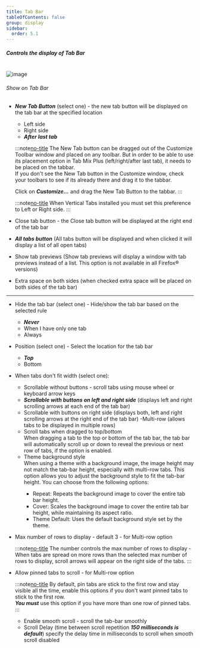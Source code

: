 ```yaml
---
title: Tab Bar
tableOfContents: false
group: display
sidebar:
  order: 5.1
---
```



##### Controls the display of Tab Bar

<br />

<Image class="help-img" src={displayTabbar} alt="image" />

###### Show on Tab Bar

- **_New Tab Button_** (select one) - the new tab button will be displayed on the tab bar at the
  specified location

  - Left side
  - Right side
  - **_After last tab_**

  :::note[no-title]
  The New Tab button can be dragged out of the Customize Toolbar window and placed on any toolbar.
  But in order to be able to use its placement option in Tab Mix Plus (left/right/after last tab),
  it needs to be placed on the tabbar. <br /> If you don't see the New Tab button in the Customize
  window, check your toolbars to see if its already there and drag it to the tabbar.

  Click on **_Customize..._** and drag the New Tab Button to the tabbar.
  :::

  :::note[no-title]
  When Vertical Tabs installed you must set this preference to Left or Right side.
  :::

- Close tab button - the Close tab button will be displayed at the right end of the tab bar
- **_All tabs button_** (All tabs button will be displayed and when clicked it will display a list
  of all open tabs)
- Show tab previews (Show tab previews will display a window with tab previews instead of a list.
  This option is not available in all Firefox&reg; versions)
- Extra space on both sides (when checked extra space will be placed on both sides of the tab bar)

---

- Hide the tab bar (select one) - Hide/show the tab bar based on the selected rule

  - **_Never_**
  - When I have only one tab
  - Always

- Position (select one) - Select the location for the tab bar

  - **_Top_**
  - Bottom

- When tabs don't fit width (select one):

  - Scrollable without buttons - scroll tabs using mouse wheel or keyboard arrow keys
  - **_Scrollable with buttons on left and right side_** (displays left and right scrolling arrows
    at each end of the tab bar)
  - Scrollable with buttons on right side (displays both, left and right scrolling arrows at the
    right end of the tab bar) -Multi-row (allows tabs to be displayed in multiple rows)
  - Scroll tabs when dragged to top/bottom <Badge text="New in version 1.28" variant="note" /><br/>
    When dragging a tab to the top or bottom of the tab bar, the tab bar will automatically scroll up or down to reveal the previous or next row of tabs, if the option is enabled.
  - Theme background style <Badge text="New in version 1.28" variant="note" /><br/>
    When using a theme with a background image, the image height may not match the tab-bar height, especially with multi-row tabs. This option allows you to adjust the background style to fit the tab-bar height. You can choose from the following options:
    - Repeat: Repeats the background image to cover the entire tab bar height.
    - Cover: Scales the background image to cover the entire tab bar height, while maintaining its aspect ratio.
    - Theme Default: Uses the default background style set by the theme.

- Max number of rows to display - default 3 - for Multi-row option

  :::note[no-title]
  The number controls the max number of rows to display - When tabs are spread on more rows than the
  selected max number of rows to display, scroll arrows will appear on the right side of the tabs.
  :::

- Allow pinned tabs to scroll - for Multi-row option

  :::note[no-title]
  By default, pin tabs are stick to the first row and stay visible all the time, enable this options
  if you don't want pinned tabs to stick to the first row.<br /> **_You must_** use this option if
  you have more than one row of pinned tabs.
  :::

  - Enable smooth scroll - scroll the tab-bar smoothly
  - Scroll Delay (time between scroll repetition **_150 milliseconds is default_**) specify the
    delay time in milliseconds to scroll when smooth scroll disabled

[no-title]: #
